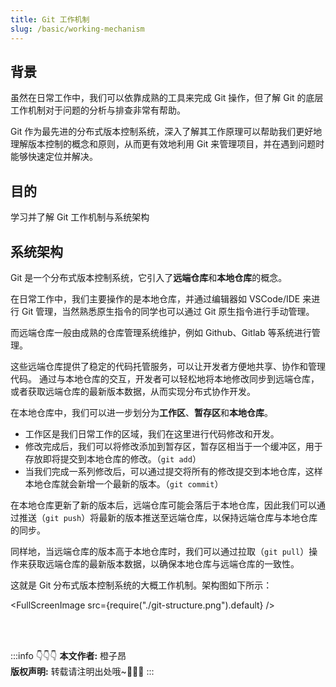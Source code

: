 ```yaml
---
title: Git 工作机制
slug: /basic/working-mechanism
---
```



<!--package-->

## 背景

虽然在日常工作中，我们可以依靠成熟的工具来完成 Git 操作，但了解 Git 的底层工作机制对于问题的分析与排查非常有帮助。

Git 作为最先进的分布式版本控制系统，深入了解其工作原理可以帮助我们更好地理解版本控制的概念和原则，从而更有效地利用 Git 来管理项目，并在遇到问题时能够快速定位并解决。


## 目的

学习并了解 Git 工作机制与系统架构


## 系统架构

Git 是一个分布式版本控制系统，它引入了**远端仓库**和**本地仓库**的概念。

在日常工作中，我们主要操作的是本地仓库，并通过编辑器如 VSCode/IDE 来进行 Git 管理，当然熟悉原生指令的同学也可以通过 Git 原生指令进行手动管理。

而远端仓库一般由成熟的仓库管理系统维护，例如 Github、Gitlab 等系统进行管理。

这些远端仓库提供了稳定的代码托管服务，可以让开发者方便地共享、协作和管理代码。
通过与本地仓库的交互，开发者可以轻松地将本地修改同步到远端仓库，或者获取远端仓库的最新版本数据，从而实现分布式协作开发。

在本地仓库中，我们可以进一步划分为**工作区**、**暂存区**和**本地仓库**。

- 工作区是我们日常工作的区域，我们在这里进行代码修改和开发。
- 修改完成后，我们可以将修改添加到暂存区，暂存区相当于一个缓冲区，用于存放即将提交到本地仓库的修改。（`git add`）
- 当我们完成一系列修改后，可以通过提交将所有的修改提交到本地仓库，这样本地仓库就会新增一个最新的版本。（`git commit`）

在本地仓库更新了新的版本后，远端仓库可能会落后于本地仓库，因此我们可以通过推送（`git push`）将最新的版本推送至远端仓库，以保持远端仓库与本地仓库的同步。

同样地，当远端仓库的版本高于本地仓库时，我们可以通过拉取（`git pull`）操作来获取远端仓库的最新版本数据，以确保本地仓库与远端仓库的一致性。

这就是 Git 分布式版本控制系统的大概工作机制。架构图如下所示：

<FullScreenImage src={require("./git-structure.png").default} />


<br/>
<br/>

:::info 👇👇👇
**本文作者:** 橙子昂 <br/>
**版权声明:** 转载请注明出处哦~👮‍👮‍👮‍
:::
